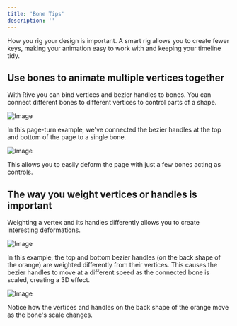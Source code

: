 ```yaml
---
title: 'Bone Tips'
description: ''
---
```


How you rig your design is important. A smart rig allows you to create fewer keys, making your animation easy to work with and keeping your timeline tidy. 

## Use bones to animate multiple vertices together

With Rive you can bind vertices and bezier handles to bones. You can connect different bones to different vertices to control parts of a shape.

![Image](https://ucarecdn.com/23a2b758-3cf9-4da3-8bed-07f9a00fedac/)

In this page-turn example, we've connected the bezier handles at the top and bottom of the page to a single bone.

![Image](https://ucarecdn.com/1e7effde-d92b-4921-9354-f5e23e2d7c28/)

This allows you to easily deform the page with just a few bones acting as controls.

## The way you weight vertices or handles is important

Weighting a vertex and its handles differently allows you to create interesting deformations.

![Image](https://ucarecdn.com/de64c428-ad75-4158-b04a-4f71cc758599/)

In this example, the top and bottom bezier handles (on the back shape of the orange) are weighted differently from their vertices. This causes the bezier handles to move at a different speed as the connected bone is scaled, creating a 3D effect.

![Image](https://ucarecdn.com/e27fa553-0313-47f6-9712-3f898a5170df/)

Notice how the vertices and handles on the back shape of the orange move as the bone's scale changes.